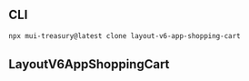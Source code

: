 
<Meta title="LayoutV6/App/Shopping Cart" />

## CLI

```sh
npx mui-treasury@latest clone layout-v6-app-shopping-cart
```

## LayoutV6AppShoppingCart

<Source code={raw} language="tsx" />

